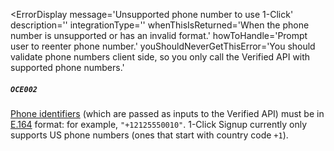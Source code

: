 
<ErrorDisplay
  message='Unsupported phone number to use 1-Click'
  description=''
  integrationType=''
  whenThisIsReturned='When the phone number is unsupported or has an invalid format.' 
  howToHandle='Prompt user to reenter phone number.'
  youShouldNeverGetThisError='You should validate phone numbers client side, so you only call the Verified API with supported phone numbers.'
>
  ##### `OCE002`
</ErrorDisplay>

[Phone identifiers](/data/inputs/identifiers) (which are passed as inputs to the Verified API) must be in [E.164](https://www.twilio.com/docs/glossary/what-e164) format: for example, `"+12125550010"`. 1-Click Signup currently only supports US phone numbers (ones that start with country code `+1`).